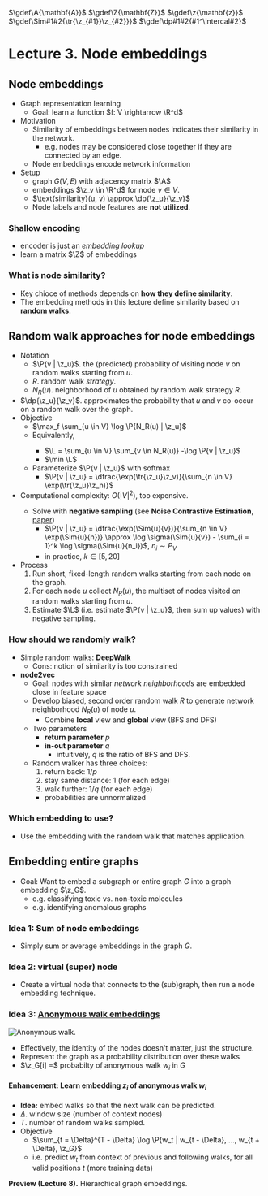$\gdef\A{\mathbf{A}}$
$\gdef\Z{\mathbf{Z}}$
$\gdef\z{\mathbf{z}}$
$\gdef\Sim#1#2{\tr{\z_{#1}}\z_{#2}}}$
$\gdef\dp#1#2{#1^\intercal#2}$

# Lecture 3. Node embeddings

## Node embeddings
- Graph representation learning
    - Goal: learn a function $f: V \rightarrow \R^d$
- Motivation
    - Similarity of embeddings between nodes indicates their similarity in the network.
        - e.g. nodes may be considered close together if they are connected by an edge.
    - Node embeddings encode network information
- Setup
    - graph $G(V, E)$ with adjacency matrix $\A$
    - embeddings $\z_v \in \R^d$ for node $v \in V$.
    - $\text{similarity}(u, v) \approx \dp{\z_u}{\z_v}$
    - Node labels and node features are **not utilized**.

### Shallow encoding
- encoder is just an _embedding lookup_
- learn a matrix $\Z$ of embeddings

### What is node similarity?
- Key chioce of methods depends on **how they define similarity**.
- The embedding methods in this lecture define similarity based on **random walks**.

## Random walk approaches for node embeddings
- Notation
    - $\P{v | \z_u}$. the (predicted) probability of visiting node $v$ on random walks starting from $u$.
    - $R$. random walk _strategy_.
    - $N_R(u)$. neighborhood of $u$ obtained by random walk strategy $R$.
- $\dp{\z_u}{\z_v}$. approximates the probability that $u$ and $v$ co-occur on a random walk over the graph.
- Objective
    - $\max_f \sum_{u \in V} \log \P{N_R(u) | \z_u}$
    - Equivalently, <T tag="why?" />
        - $\L = \sum_{u \in V} \sum_{v \in N_R(u)} -\log \P{v | \z_u}$
        - $\min \L$
    - Parameterize $\P{v | \z_u}$ with softmax
        - $\P{v | \z_u} = \dfrac{\exp(\tr{\z_u}\z_v)}{\sum_{n \in V} \exp(\tr{\z_u}\z_n)}$
- Computational complexity: $O(|V|^2)$, too expensive. <T tag="why?" />
    - Solve with **negative sampling** (see **Noise Contrastive Estimation**, [paper](https://arxiv.org/pdf/1402.3722.pdf))
        - $\P{v | \z_u} = \dfrac{\exp(\Sim{u}{v})}{\sum_{n \in V} \exp(\Sim{u}{n})} \approx \log \sigma(\Sim{u}{v}) - \sum_{i = 1}^k \log \sigma(\Sim{u}{n_i})$, $n_i \sim P_V$
        - in practice, $k \in [5, 20]$
- Process
    1. Run short, fixed-length random walks starting from each node on the graph.
    2. For each node $u$ collect $N_R(u)$, the multiset of nodes visited on random walks starting from $u$.
    3. Estimate $\L$ (i.e. estimate $\P{v | \z_u}$, then sum up values) with negative sampling.

### How should we randomly walk?
- Simple random walks: **DeepWalk**
    - Cons: notion of similarity is too constrained
- **node2vec**
    - Goal: nodes with similar _network neighborhoods_ are embedded close in feature space
    - Develop biased, second order random walk $R$ to generate network neighborhood $N_R(u)$ of node $u$.
        - Combine **local** view and **global** view (BFS and DFS)
    - Two parameters
        - **return parameter** $p$
        - **in-out parameter** $q$
            - intuitively, $q$ is the ratio of BFS and DFS.
    - Random walker has three choices:
        1. return back: $1/p$
        2. stay same distance: $1$ (for each edge)
        3. walk further: $1/q$ (for each edge)
        - probabilities are unnormalized

### Which embedding to use?
- Use the embedding with the random walk that matches application.

## Embedding entire graphs
- Goal: Want to embed a subgraph or entire graph $G$ into a graph embedding $\z_G$.
    - e.g. classifying toxic vs. non-toxic molecules
    - e.g. identifying anomalous graphs

### Idea 1: Sum of node embeddings
- Simply sum or average embeddings in the graph $G$.

### Idea 2: virtual (super) node
- Create a virtual node that connects to the (sub)graph, then run a node embedding technique.

### Idea 3: [Anonymous walk embeddings](https://arxiv.org/pdf/1805.11921.pdf)

![Anonymous walk.](./anonymous-walk.png)

- Effectively, the identity of the nodes doesn't matter, just the structure.
- Represent the graph as a probability distribution over these walks
- $\z_G[i] =$ probabilty of anonymous walk $w_i$ in $G$

#### Enhancement: Learn embedding $z_i$ of anonymous walk $w_i$
- **Idea:** embed walks so that the next walk can be predicted.
- $\Delta$. window size (number of context nodes)
- $T$. number of random walks sampled.
- Objective
    - $\sum_{t = \Delta}^{T - \Delta} \log \P{w_t | w_{t - \Delta}, ..., w_{t + \Delta}, \z_G}$
    - i.e. predict $w_t$ from context of previous and following walks, for all valid positions $t$ (more training data)

**Preview (Lecture 8).** Hierarchical graph embeddings.
